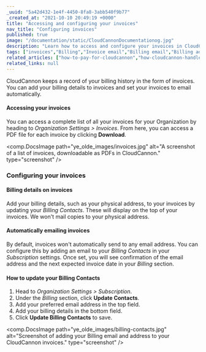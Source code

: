 ```yaml
---
_uuid: "5a42d432-1e4f-4450-8fa8-3abb540f9b77"
_created_at: "2021-10-10 20:49:19 +0000"
title: "Accessing and configuring your invoices"
nav_title: "Configuring invoices"
published: true
image: "/documentation/static/CloudCannonDocumentationog.jpg"
description: "Learn how to access and configure your invoices in CloudCannon."
tags: ["invoices","Billing","Invoice email","Billing email","Billing address"]
related_articles: ["how-to-pay-for-cloudcannon","how-cloudcannon-handles-failed-payments"]
related_links: null
---
```


CloudCannon keeps a record of your billing history in the form of invoices. You can add your billing details to invoices and set your invoices to email automatically.  

#### Accessing your invoices

You can access a complete list of all your invoices for your Organization by heading to *Organization Settings &gt; Invoices*. From here, you can access a PDF file for each invoice by clicking **Download**.  

<comp.DocsImage path="ye_olde_images/invoices.jpg" alt="A screenshot of a list of invoices, downloadable as PDFs in CloudCannon." type="screenshot" />

### Configuring your invoices

#### Billing details on invoices

Add your billing details, such as your physical address, to your invoices by updating your *Billing Contacts*. These will display on the top of your invoices. We won't mail copies to your physical address. 

#### Automatically emailing invoices

By default, invoices won't automatically send to any email address. You can configure this by adding an email to your *Billing Contacts* in your *Subscription* settings. Once set, you will see confirmation of the email address and the next expected invoice date in your *Billing* section.

#### How to update your Billing Contacts

1. Head to *Organization Settings &gt; Subscription*.
2. Under the *Billing* section, click **Update Contacts**.
3. Add your preferred email address in the top field.
4. Add your billing details in the bottom field.
5. Click **Update Billing Contacts** to save.

<comp.DocsImage path="ye_olde_images/billing-contacts.jpg" alt="Screenshot of adding your Billing email and address to your CloudCannon invoices." type="screenshot" />
